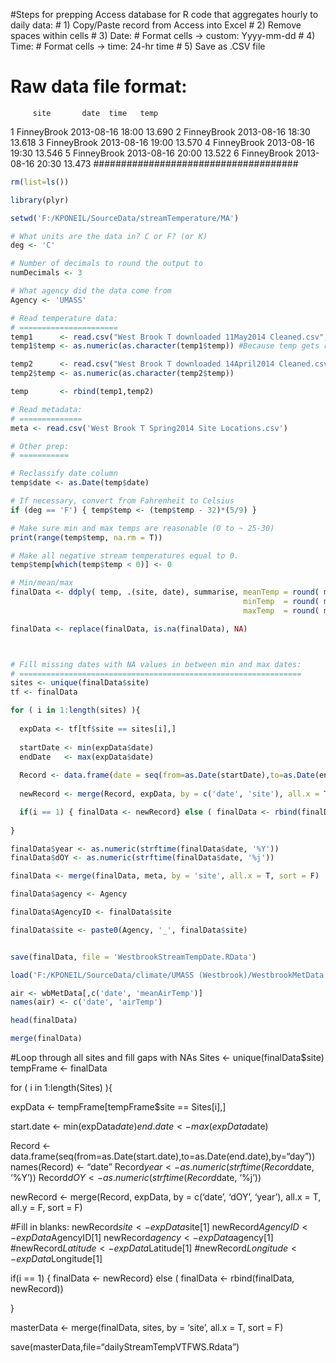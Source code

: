 #Steps for prepping Access database for R code that aggregates hourly to daily data:
#  1) Copy/Paste record from Access into Excel
#  2) Remove spaces within cells
#  3) Date:
#     Format cells -> custom: Yyyy-mm-dd
#  4) Time:
#     Format cells -> time: 24-hr time
#  5) Save as .CSV file

# Raw data file format:
#####################################
         site       date  time   temp
1 FinneyBrook 2013-08-16 18:00 13.690
2 FinneyBrook 2013-08-16 18:30 13.618
3 FinneyBrook 2013-08-16 19:00 13.570
4 FinneyBrook 2013-08-16 19:30 13.546
5 FinneyBrook 2013-08-16 20:00 13.522
6 FinneyBrook 2013-08-16 20:30 13.473
#####################################

```r
rm(list=ls())

library(plyr)

setwd('F:/KPONEIL/SourceData/streamTemperature/MA')

# What units are the data in? C or F? (or K)
deg <- 'C'

# Number of decimals to round the output to
numDecimals <- 3

# What agency did the data come from
Agency <- 'UMASS'
```

```r

# Read temperature data:
# ======================
temp1      <- read.csv("West Brook T downloaded 11May2014 Cleaned.csv", header=T)
temp1$temp <- as.numeric(as.character(temp1$temp)) #Because temp gets read in as factor

temp2      <- read.csv("West Brook T downloaded 14April2014 Cleaned.csv", header=T)
temp2$temp <- as.numeric(as.character(temp2$temp))

temp       <- rbind(temp1,temp2)

# Read metadata:
# ==============
meta <- read.csv('West Brook T Spring2014 Site Locations.csv')

# Other prep:
# ===========

# Reclassify date column
temp$date <- as.Date(temp$date)

# If necessary, convert from Fahrenheit to Celsius
if (deg == 'F') { temp$temp <- (temp$temp - 32)*(5/9) } 

```

```r

# Make sure min and max temps are reasonable (0 to ~ 25-30)
print(range(temp$temp, na.rm = T))

# Make all negative stream temperatures equal to 0.
temp$temp[which(temp$temp < 0)] <- 0

```
      
```r

# Min/mean/max
finalData <- ddply( temp, .(site, date), summarise, meanTemp = round( mean(temp,na.rm=T), digits = numDecimals),
                                                    minTemp  = round( min (temp,na.rm=T), digits = numDecimals), 
                                                    maxTemp  = round( max (temp,na.rm=T), digits = numDecimals))

finalData <- replace(finalData, is.na(finalData), NA)



# Fill missing dates with NA values in between min and max dates:
# ===============================================================
sites <- unique(finalData$site)
tf <- finalData

for ( i in 1:length(sites) ){
  
  expData <- tf[tf$site == sites[i],]
  
  startDate <- min(expData$date)
  endDate   <- max(expData$date)  
  
  Record <- data.frame(date = seq(from=as.Date(startDate),to=as.Date(endDate),by="day"), site = expData$site[1])
  
  newRecord <- merge(Record, expData, by = c('date', 'site'), all.x = T, all.y = F, sort = F)

  if(i == 1) { finalData <- newRecord} else ( finalData <- rbind(finalData, newRecord))
  
}

finalData$year <- as.numeric(strftime(finalData$date, '%Y'))
finalData$dOY <- as.numeric(strftime(finalData$date, '%j'))

finalData <- merge(finalData, meta, by = 'site', all.x = T, sort = F)

finalData$agency <- Agency

finalData$AgencyID <- finalData$site

finalData$site <- paste0(Agency, '_', finalData$site)


save(finalData, file = 'WestbrookStreamTempDate.RData')


```





```r

load('F:/KPONEIL/SourceData/climate/UMASS (Westbrook)/WestbrookMetData.RData')

air <- wbMetData[,c('date', 'meanAirTemp')]
names(air) <- c('date', 'airTemp')

head(finalData)

merge(finalData)


```

#Loop through all sites and fill gaps with NAs
Sites <- unique(finalData$site)
tempFrame <- finalData

for ( i in 1:length(Sites) ){
  
  expData <- tempFrame[tempFrame$site == Sites[i],]
  
  start.date <- min(expData$date)
  end.date   <- max(expData$date)  
  
  Record <- data.frame(seq(from=as.Date(start.date),to=as.Date(end.date),by="day"))
  names(Record) <- "date"
  Record$year <- as.numeric(strftime(Record$date, '%Y'))
  Record$dOY <- as.numeric(strftime(Record$date, '%j'))
  
  newRecord <- merge(Record, expData, by = c('date', 'dOY', 'year'), all.x = T, all.y = F, sort = F)
  
  #Fill in blanks:
  newRecord$site       <- expData$site[1]
  newRecord$AgencyID   <- expData$AgencyID[1]
  newRecord$agency     <- expData$agency[1]
  #newRecord$Latitude   <- expData$Latitude[1]
  #newRecord$Longitude  <- expData$Longitude[1]
  
  if(i == 1) { finalData <- newRecord} else ( finalData <- rbind(finalData, newRecord))
  
}


masterData <- merge(finalData, sites, by = 'site', all.x = T, sort = F)

save(masterData,file="dailyStreamTempVTFWS.Rdata")
